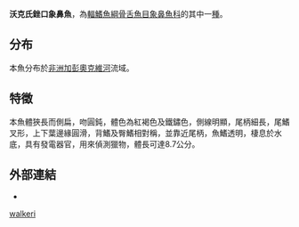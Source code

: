 {{Speciesbox
| name = 沃克氏銼口象鼻魚
| image = 
| image_width = 250px
| image_caption = 
| status = LC
| status_system = IUCN3.1
| genus = Stomatorhinus
| species = walkeri
| authority = [[Günther|Günther]], 1867
| synonyms = *''Mormyrus affinis''<br /><small>Sauvage, 1879</small>
*''Mormyrus walkeri''<br /><small>Günther, 1867</small>
*''Petrocephalus walkeri''<br /><small>Günther, 1867</small>
}}

'''沃克氏銼口象鼻魚'''，為[[輻鰭魚綱|輻鰭魚綱]][[骨舌魚目|骨舌魚目]][[象鼻魚科|象鼻魚科]]的其中一[[種|種]]。

==分布==
本魚分布於[[非洲|非洲]][[加彭|加彭]][[奧克維河|奧克維河]]流域。

==特徵==
本魚體狹長而側扁，吻圓鈍，體色為紅褐色及鐵鏽色，側線明顯，尾柄細長，尾鰭叉形，上下葉邊緣圓滑，背鰭及臀鰭相對稱，並靠近尾柄，魚鰭透明，棲息於水底，具有發電器官，用來偵測獵物，體長可達8.7公分。

==外部連結==
*{{FishBase_species|genus=Stomatorhinus|species=walkeri|year=2011|month=12}}
{{Taxonbar|from=Q6406046}}

[[Category:銼口象鼻魚屬|walkeri]]


{{Fish-stub}}
